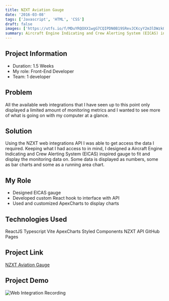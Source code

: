 ```yaml
---
title: NZXT Aviation Gauge
date: '2016-03-08'
tags: ['Javascript', 'HTML', 'CSS']
draft: false
images: ['https://utfs.io/f/MDuYRQOXX1wgG7CQIPDN0B19SRevJCKcyY2m3lDWzkO8AqV5']
summary: Aircraft Engine Indicating and Crew Alerting System (EICAS) inspired gauge using the NZXT web integrations API.
---
```



## Project Information

- Duration: 1.5 Weeks
- My role: Front-End Developer
- Team: 1 developer

## Problem

All the available web integrations that I have seen up to this point only displayed a limited amount of monitoring metrics and I wanted to see more of what is going on with my computer at a glance.

## Solution

Using the NZXT web integrations API I was able to get access the data I required. Keeping what I had access to in mind, I designed a Aircraft Engine Indicating and Crew Alerting System (EICAS) inspired gauge to fit and display the monitoring data on. Some data is displayed as numbers, some as bar charts and some as a running area chart.

## My Role

- Designed EICAS gauge
- Developed custom React hook to interface with API
- Used and customized ApexCharts to display charts

## Technologies Used

<Badge variant="outlineLarge">ReactJS</Badge>
<Badge variant="outlineLarge">Typescript</Badge>
<Badge variant="outlineLarge">Vite</Badge>
<Badge variant="outlineLarge">ApexCharts</Badge>
<Badge variant="outlineLarge">Styled Components</Badge>
<Badge variant="outlineLarge">NZXT API</Badge>
<Badge variant="outlineLarge">GitHub Pages</Badge>

## Project Link

[NZXT Aviation Gauge](https://github.com/ReinhardtBotha/NZXT-aviation)

## Project Demo

![Web Integration Recording](https://utfs.io/f/MDuYRQOXX1wgg4fUBc9NzKFaQp3urdiTe0WR7EfLU8Iw9yck)
